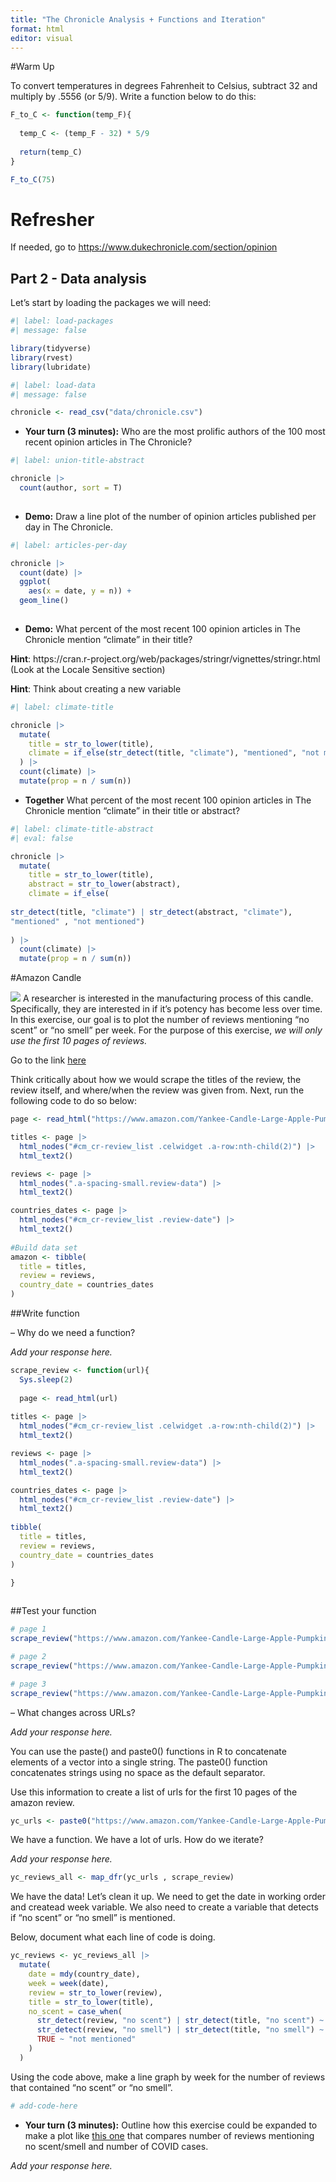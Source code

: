 ```yaml
---
title: "The Chronicle Analysis + Functions and Iteration"
format: html
editor: visual
---
```


#Warm Up

To convert temperatures in degrees Fahrenheit to Celsius, subtract 32 and multiply by .5556 (or 5/9). Write a function below to do this:

```r

F_to_C <- function(temp_F){
  
  temp_C <- (temp_F - 32) * 5/9 
  
  return(temp_C)
}

F_to_C(75)
```

# Refresher

If needed, go to <https://www.dukechronicle.com/section/opinion>

## Part 2 - Data analysis

Let's start by loading the packages we will need:

```r
#| label: load-packages
#| message: false

library(tidyverse)
library(rvest)
library(lubridate)
```

```r
#| label: load-data
#| message: false

chronicle <- read_csv("data/chronicle.csv")
```

-   **Your turn (3 minutes):** Who are the most prolific authors of the 100 most recent opinion articles in The Chronicle?

```r
#| label: union-title-abstract

chronicle |> 
  count(author, sort = T)
  

```

-   **Demo:** Draw a line plot of the number of opinion articles published per day in The Chronicle.

```r
#| label: articles-per-day

chronicle |>
  count(date) |> 
  ggplot(
    aes(x = date, y = n)) + 
  geom_line()
  

```

-   **Demo:** What percent of the most recent 100 opinion articles in The Chronicle mention "climate" in their title?

**Hint**: https://cran.r-project.org/web/packages/stringr/vignettes/stringr.html (Look at the Locale Sensitive section)

**Hint**: Think about creating a new variable

```r
#| label: climate-title

chronicle |>
  mutate(
    title = str_to_lower(title),
    climate = if_else(str_detect(title, "climate"), "mentioned", "not mentioned")
  ) |>
  count(climate) |>
  mutate(prop = n / sum(n))

```

-   **Together** What percent of the most recent 100 opinion articles in The Chronicle mention "climate" in their title or abstract?

```r
#| label: climate-title-abstract
#| eval: false

chronicle |>
  mutate(
    title = str_to_lower(title),
    abstract = str_to_lower(abstract),
    climate = if_else(
      
str_detect(title, "climate") | str_detect(abstract, "climate"),
"mentioned" , "not mentioned")
    
) |>
  count(climate) |>
  mutate(prop = n / sum(n))
```

#Amazon Candle

![](images/candle.png){fig-align="center"} A researcher is interested in the manufacturing process of this candle. Specifically, they are interested in if it's potency has become less over time. In this exercise, our goal is to plot the number of reviews mentioning "no scent" or "no smell" per week. For the purpose of this exercise, *we will only use the first 10 pages of reviews.*

Go to the link [here](https://www.amazon.com/Yankee-Candle-Large-Apple-Pumpkin/product-reviews/B008P8YTU6/ref=cm_cr_othr_d_show_all_btm?ie=UTF8&reviewerType=all_reviews)

Think critically about how we would scrape the titles of the review, the review itself, and where/when the review was given from. Next, run the following code to do so below:

```r

page <- read_html("https://www.amazon.com/Yankee-Candle-Large-Apple-Pumpkin/product-reviews/B008P8YTU6/ref=cm_cr_getr_d_paging_btm_next_2?ie=UTF8&reviewerType=all_reviews&pageNumber=1&sortBy=recent")

titles <- page |>
  html_nodes("#cm_cr-review_list .celwidget .a-row:nth-child(2)") |>
  html_text2()

reviews <- page |>
  html_nodes(".a-spacing-small.review-data") |>
  html_text2()

countries_dates <- page |>
  html_nodes("#cm_cr-review_list .review-date") |>
  html_text2()
  
#Build data set
amazon <- tibble(
  title = titles,
  review = reviews,
  country_date = countries_dates
)
```

##Write function

-- Why do we need a function?

*Add your response here.*

```r
scrape_review <- function(url){
  Sys.sleep(2)
  
  page <- read_html(url)
  
titles <- page |>
  html_nodes("#cm_cr-review_list .celwidget .a-row:nth-child(2)") |>
  html_text2()

reviews <- page |>
  html_nodes(".a-spacing-small.review-data") |>
  html_text2()

countries_dates <- page |>
  html_nodes("#cm_cr-review_list .review-date") |>
  html_text2()
  
tibble(
  title = titles,
  review = reviews,
  country_date = countries_dates
)

}
  
```

##Test your function

```r
# page 1
scrape_review("https://www.amazon.com/Yankee-Candle-Large-Apple-Pumpkin/product-reviews/B008P8YTU6/ref=cm_cr_getr_d_paging_btm_next_2?ie=UTF8&reviewerType=all_reviews&pageNumber=1&sortBy=recent")

# page 2
scrape_review("https://www.amazon.com/Yankee-Candle-Large-Apple-Pumpkin/product-reviews/B008P8YTU6/ref=cm_cr_getr_d_paging_btm_next_2?ie=UTF8&reviewerType=all_reviews&pageNumber=2&sortBy=recent")

# page 3
scrape_review("https://www.amazon.com/Yankee-Candle-Large-Apple-Pumpkin/product-reviews/B008P8YTU6/ref=cm_cr_getr_d_paging_btm_next_2?ie=UTF8&reviewerType=all_reviews&pageNumber=3&sortBy=recent")


```

-- What changes across URLs?

*Add your response here.*

You can use the paste() and paste0() functions in R to concatenate elements of a vector into a single string. The paste0() function concatenates strings using no space as the default separator.

Use this information to create a list of urls for the first 10 pages of the amazon review.

```r
yc_urls <- paste0("https://www.amazon.com/Yankee-Candle-Large-Apple-Pumpkin/product-reviews/B008P8YTU6/ref=cm_cr_getr_d_paging_btm_next_2?ie=UTF8&reviewerType=all_reviews&pageNumber=", 1:10, "&sortBy=recent" )
```

We have a function. We have a lot of urls. How do we iterate?

*Add your response here.*

```r
yc_reviews_all <- map_dfr(yc_urls , scrape_review)
```

We have the data! Let's clean it up. We need to get the date in working order and createad week variable. We also need to create a variable that detects if "no scent" or "no smell" is mentioned.

Below, document what each line of code is doing.

```r
yc_reviews <- yc_reviews_all |>
  mutate(
    date = mdy(country_date), 
    week = week(date), 
    review = str_to_lower(review),
    title = str_to_lower(title),
    no_scent = case_when(
      str_detect(review, "no scent") | str_detect(title, "no scent") ~ "mentioned",
      str_detect(review, "no smell") | str_detect(title, "no smell") ~ "mentioned",
      TRUE ~ "not mentioned"
    )
  )
```

Using the code above, make a line graph by week for the number of reviews that contained "no scent" or "no smell".

```r

# add-code-here
```

-   **Your turn (3 minutes):** Outline how this exercise could be expanded to make a plot like [this one](https://twitter.com/nick_beauchamp/status/1473509106187223043) that compares number of reviews mentioning no scent/smell and number of COVID cases.

*Add your response here.*

